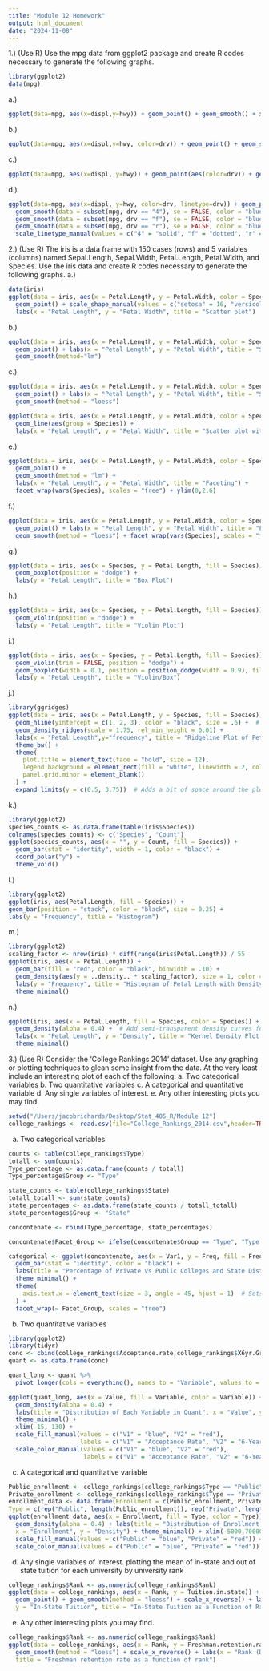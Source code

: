 ```yaml
---
title: "Module 12 Homework"
output: html_document
date: "2024-11-08"
---
```

1.) (Use R) Use the mpg data from ggplot2 package and create R codes necessary to
generate the following graphs.
```r
library(ggplot2)
data(mpg)
```

a.)
```r
ggplot(data=mpg, aes(x=displ,y=hwy)) + geom_point() + geom_smooth() + xlim(1.75,7) + ylim(10,45)
```

b.)
```r
ggplot(data=mpg, aes(x=displ,y=hwy, color=drv)) + geom_point() + geom_smooth(se=FALSE) + xlim(1.75,7) + ylim(10,45)
```

c.)
```r
ggplot(data=mpg, aes(x=displ, y=hwy)) + geom_point(aes(color=drv)) + geom_smooth(se = FALSE) + xlim(1.75, 7) + ylim(10, 45)
```

d.)
```r
ggplot(data=mpg, aes(x=displ, y=hwy, color=drv, linetype=drv)) + geom_point() + 
  geom_smooth(data = subset(mpg, drv == "4"), se = FALSE, color = "blue") + 
  geom_smooth(data = subset(mpg, drv == "f"), se = FALSE, color = "blue") + 
  geom_smooth(data = subset(mpg, drv == "r"), se = FALSE, color = "blue") + xlim(1.75, 7) + ylim(10, 45) + 
  scale_linetype_manual(values = c("4" = "solid", "f" = "dotted", "r" = "dotted")) 
```

2.) (Use R) The iris is a data frame with 150 cases (rows) and 5 variables (columns)
named Sepal.Length, Sepal.Width, Petal.Length, Petal.Width, and Species. Use the iris
data and create R codes necessary to generate the following graphs.
a.)
```r
data(iris)
ggplot(data = iris, aes(x = Petal.Length, y = Petal.Width, color = Species, shape = Species)) + 
  geom_point() + scale_shape_manual(values = c("setosa" = 16, "versicolor" = 17, "virginica" = 15)) + 
  labs(x = "Petal Length", y = "Petal Width", title = "Scatter plot")
```

b.)
```r
ggplot(data = iris, aes(x = Petal.Length, y = Petal.Width, color = Species, shape = Species)) + 
  geom_point() + labs(x = "Petal Length", y = "Petal Width", title = "Scatter plot with linear Model") +
  geom_smooth(method="lm")
```

c.)
```r
ggplot(data = iris, aes(x = Petal.Length, y = Petal.Width, color = Species, shape = Species)) + 
  geom_point() + labs(x = "Petal Length", y = "Petal Width", title = "Scatter plot with local polynomial regression") +
  geom_smooth(method = "loess")
```


```r
ggplot(data = iris, aes(x = Petal.Length, y = Petal.Width, color = Species)) + 
  geom_line(aes(group = Species)) +  
  labs(x = "Petal Length", y = "Petal Width", title = "Scatter plot with local polynomial regression") 
```

e.) 
```r
ggplot(data = iris, aes(x = Petal.Length, y = Petal.Width, color = Species, shape = Species)) + 
  geom_point() + 
  geom_smooth(method = "lm") + 
  labs(x = "Petal Length", y = "Petal Width", title = "Faceting") +
  facet_wrap(vars(Species), scales = "free") + ylim(0,2.6)
```

f.)
```r
ggplot(data = iris, aes(x = Petal.Length, y = Petal.Width, color = Species, shape = Species)) + 
  geom_point() + labs(x = "Petal Length", y = "Petal Width", title = "Faceting") +
  geom_smooth(method = "loess") + facet_wrap(vars(Species), scales = "free")
```

g.)
```r
ggplot(data = iris, aes(x = Species, y = Petal.Length, fill = Species)) + 
  geom_boxplot(position = "dodge") + 
  labs(y = "Petal Length", title = "Box Plot") 
```

h.) 
```r
ggplot(data = iris, aes(x = Species, y = Petal.Length, fill = Species)) + 
  geom_violin(position = "dodge") + 
  labs(y = "Petal Length", title = "Violin Plot")
```

i.)
```r
ggplot(data = iris, aes(x = Species, y = Petal.Length, fill = Species)) + 
  geom_violin(trim = FALSE, position = "dodge") + 
  geom_boxplot(width = 0.1, position = position_dodge(width = 0.9), fill = "orange") +
  labs(y = "Petal Length", title = "Violin/Box") 
```

j.)
```r
library(ggridges)
ggplot(data = iris, aes(x = Petal.Length, y = Species, fill = Species)) + 
  geom_hline(yintercept = c(1, 2, 3), color = "black", size = .6) +  # Adds thick horizontal lines for each Species level
  geom_density_ridges(scale = 1.75, rel_min_height = 0.01) + 
  labs(x = "Petal Length",y="frequency", title = "Ridgeline Plot of Petal Length by Species") + 
  theme_bw() + 
  theme(
    plot.title = element_text(face = "bold", size = 12), 
    legend.background = element_rect(fill = "white", linewidth = 2, colour = "white"),
    panel.grid.minor = element_blank()
  ) +   
  expand_limits(y = c(0.5, 3.75))  # Adds a bit of space around the plot

```

k.)
```r
library(ggplot2)
species_counts <- as.data.frame(table(iris$Species))
colnames(species_counts) <- c("Species", "Count")
ggplot(species_counts, aes(x = "", y = Count, fill = Species)) + 
  geom_bar(stat = "identity", width = 1, color = "black") +  
  coord_polar("y") + 
  theme_void()
```

l.)
```r
library(ggplot2)
ggplot(iris, aes(Petal.Length, fill = Species)) + 
geom_bar(position = "stack", color = "black", size = 0.25) + 
labs(y = "Frequency", title = "Histogram")


```

m.) 
```r
library(ggplot2)
scaling_factor <- nrow(iris) * diff(range(iris$Petal.Length)) / 55  
ggplot(iris, aes(x = Petal.Length)) + 
  geom_bar(fill = "red", color = "black", binwidth = .10) +  
  geom_density(aes(y = ..density.. * scaling_factor), size = 1, color = "blue",fill="blue",alpha=0.15) + 
  labs(y = "Frequency", title = "Histogram of Petal Length with Density Curve") +
  theme_minimal()
```

n.) 
```r
ggplot(iris, aes(x = Petal.Length, fill = Species, color = Species)) + 
  geom_density(alpha = 0.4) +  # Add semi-transparent density curves for each species
  labs(x = "Petal Length", y = "Density", title = "Kernel Density Plot of Petal Length by Species") +
  theme_minimal()
```

3.) (Use R) Consider the ‘College Rankings 2014’ dataset. Use any graphing or plotting
techniques to glean some insight from the data. At the very least include an interesting plot
of each of the following:
a. Two categorical variables
b. Two quantitative variables
c. A categorical and quantitative variable
d. Any single variables of interest.
e. Any other interesting plots you may find.


```r
setwd("/Users/jacobrichards/Desktop/Stat_405_R/Module 12")
college_rankings <- read.csv(file="College_Rankings_2014.csv",header=TRUE)
```

a. Two categorical variables
```r
counts <- table(college_rankings$Type)
totall <- sum(counts)
Type_percentage <- as.data.frame(counts / totall)
Type_percentage$Group <- "Type"  

state_counts <- table(college_rankings$State)
totall_totall <- sum(state_counts)
state_percentages <- as.data.frame(state_counts / totall_totall)
state_percentages$Group <- "State"  

concontenate <- rbind(Type_percentage, state_percentages)

concontenate$Facet_Group <- ifelse(concontenate$Group == "Type", "Type (Private/Public)", "State Distribution")

categorical <- ggplot(concontenate, aes(x = Var1, y = Freq, fill = Freq)) + 
  geom_bar(stat = "identity", color = "black") +
  labs(title = "Percentage of Private vs Public Colleges and State Distribution", y = "Percentage", x = "Category") + 
  theme_minimal() +
  theme(
    axis.text.x = element_text(size = 3, angle = 45, hjust = 1)  # Sets x-axis text to a small size
  ) +
  facet_wrap(~ Facet_Group, scales = "free") 
```

b. Two quantitative variables
```r
library(ggplot2)
library(tidyr)
conc <- cbind(college_rankings$Acceptance.rate,college_rankings$X6yr.Grad.rate)
quant <- as.data.frame(conc)

quant_long <- quant %>%
  pivot_longer(cols = everything(), names_to = "Variable", values_to = "Value")

ggplot(quant_long, aes(x = Value, fill = Variable, color = Variable)) + 
  geom_density(alpha = 0.4) + 
  labs(title = "Distribution of Each Variable in Quant", x = "Value", y = "Density of rate") +
  theme_minimal() +
  xlim(-15, 130) +
  scale_fill_manual(values = c("V1" = "blue", "V2" = "red"),
                    labels = c("V1" = "Acceptance Rate", "V2" = "6-Year Graduation Rate")) +
  scale_color_manual(values = c("V1" = "blue", "V2" = "red"),
                     labels = c("V1" = "Acceptance Rate", "V2" = "6-Year Graduation Rate"))

```

c. A categorical and quantitative variable
```r
Public_enrollment <- college_rankings[college_rankings$Type == "Public", "Enrollment"]
Private_enrollment <- college_rankings[college_rankings$Type == "Private", "Enrollment"]
enrollment_data <- data.frame(Enrollment = c(Public_enrollment, Private_enrollment),
Type = c(rep("Public", length(Public_enrollment)), rep("Private", length(Private_enrollment))))
ggplot(enrollment_data, aes(x = Enrollment, fill = Type, color = Type)) + 
  geom_density(alpha = 0.4) + labs(title = "Distribution of Enrollment for Public and Private Universities",
  x = "Enrollment", y = "Density") + theme_minimal() + xlim(-5000,70000) + 
  scale_fill_manual(values = c("Public" = "blue", "Private" = "red")) +
  scale_color_manual(values = c("Public" = "blue", "Private" = "red"))
```

d. Any single variables of interest.
plotting the mean of in-state and out of state tuition for each university by university rank 
```r
college_rankings$Rank <- as.numeric(college_rankings$Rank)
ggplot(data = college_rankings, aes(x = Rank, y = Tuition.in.state)) + 
  geom_point() + geom_smooth(method = "loess") + scale_x_reverse() + labs(x = "Rank (Descending)",
  y = "In-State Tuition", title = "In-State Tuition as a Function of Rank")
```

e. Any other interesting plots you may find.
```r
college_rankings$Rank <- as.numeric(college_rankings$Rank)
ggplot(data = college_rankings, aes(x = Rank, y = Freshman.retention.rate)) + geom_point() + 
  geom_smooth(method = "loess") + scale_x_reverse() + labs(x = "Rank (Descending)", y = "In-State Tuition",
  title = "Freshman retention rate as a function of rank")
```























